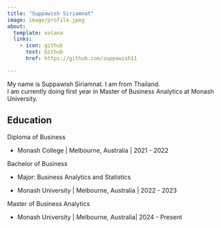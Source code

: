 ```yaml
---
title: "Suppawish Siriamnat"
image: image/profile.jpeg
about:
  template: solana
  links:
    - icon: github
      text: Github
      href: https://github.com/suppawish11

---
```


My name is Suppawish Siriamnat. I am from Thailand.  
I am currently doing first year in Master of Business Analytics at Monash University.


## Education

Diploma of Business

  - Monash College | Melbourne, Australia | 2021 - 2022

Bachelor of Business

  - Major: Business Analytics and Statistics

  - Monash University | Melbourne, Australia | 2022 - 2023

Master of Business Analytics

  - Monash University | Melbourne, Australia| 2024 - Present
